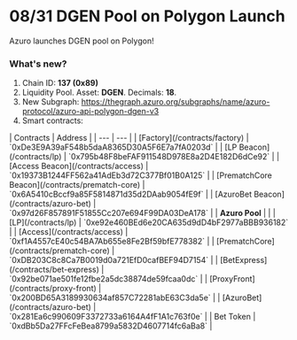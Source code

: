 # 08/31 DGEN Pool on Polygon Launch

Azuro launches DGEN pool on Polygon!

### What's new?

1. Chain ID: <b>137 (0x89)</b>
2. Liquidity Pool. Asset: <b>DGEN</b>. Decimals: <b>18</b>.
3. New Subgraph: https://thegraph.azuro.org/subgraphs/name/azuro-protocol/azuro-api-polygon-dgen-v3
4. Smart contracts:

<div className="mt-6 overflow-auto">
  | Contracts | Address |
  | --- | --- |
  | [Factory](/contracts/factory) | `0xDe3E9A39aF548b5daA8365D30A5F6E7a7fA0203d` |
  | [LP Beacon](/contracts/lp) | `0x795b48F8beFAF911548D978E8a2D4E182D6dCe92` |
  | [Access Beacon](/contracts/access) | `0x19373B1244FF562a41AdEb3d72C377Bf01B0A125` |
  | [PrematchCore Beacon](/contracts/prematch-core) | `0x6A5410cBccf9a85F5814871d35d2DAab9054fE9f` |
  | [AzuroBet Beacon](/contracts/azuro-bet) | `0x97d26F857891F51855Cc207e694F99DA03DeA178` |
  | <b className="block text-center">Azuro Pool</b> |  |
  | [LP](/contracts/lp) | `0xe92e460BEd6e20CA635d9dD4bF2977aBBB936182` |
  | [Access](/contracts/access) | `0xf1A4557cE40c54BA7Ab655e8Fe2Bf59bfE778382` |
  | [PrematchCore](/contracts/prematch-core) | `0xDB203C8c8Ca7B0019d0a721EfD0cafBEF94D7154` |
  | [BetExpress](/contracts/bet-express) | `0x92be071ae501fe12fbe2a5dc38874de59fcaa0dc` |
  | [ProxyFront](/contracts/proxy-front) | `0x200BD65A3189930634af857C72281abE63C3da5e` |
  | [AzuroBet](/contracts/azuro-bet) | `0x281Ea6c990609F3372733a6164A4fF1A1c763f0e` |
  | Bet Token | `0xdBb5Da27FFcFeBea8799a5832D4607714fc6aBa8` |
</div>
